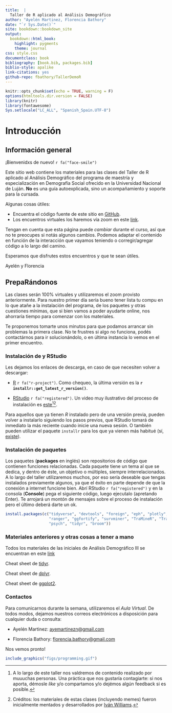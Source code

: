 ```yaml
---
title:  |
  Taller de R aplicado al Análisis Demográfico
author: "Ayelén Martinez, Florencia Bathory"
date: "`r Sys.Date()`"
site: bookdown::bookdown_site
output: 
  bookdown::html_book:
    highlight: pygments
    theme: journal
css: style.css
documentclass: book
bibliography: [book.bib, packages.bib]
biblio-style: apalike
link-citations: yes
github-repo: fbathory/TallerDemoR
---
```


```r
knitr::opts_chunk$set(echo = TRUE, warning = F)
options(htmltools.dir.version = FALSE)
library(knitr)
library(fontawesome)
Sys.setlocale("LC_ALL", "Spanish_Spain.UTF-8")
```

# Introducción

## Información general

¡Bienvenidxs de nuevo! `r fa("face-smile")`

Este sitio web contiene los materiales para las clases del Taller de R aplicado al Análisis Demográfico del programa de maestría y especialización en Demografía Social ofrecido en la Universidad Nacional de Luján. **No** es una guía autoexplicada, sino un acompañamiento y soporte para la cursada.

Algunas cosas útiles:

-   Encuentra el código fuente de este sitio en [GitHub](https://github.com/fbathory/TallerDemoR/tree/master).
-   Los encuentros virtuales los haremos vía zoom en este [link](https://us06web.zoom.us/j/85692957947).

Tengan en cuenta que esta página puede *cambiar* durante el curso, así que no te preocupes si notás algunos cambios. Podemos adaptar el contenido en función de la interacción que vayamos teniendo o corregir/agregar código a lo largo del camino.

Esperamos que disfrutes estos encuentros y que te sean útiles.

Ayelén y Florencia

<!-- --------------------------------------------------------------------- -->

## PrepaRándonos

Las clases serán 100% virtuales y utilizaremos el zoom provisto anteriormente. Para nuestro primer día sería bueno tener lista tu compu en lo que atañe a la instalación del programa, de los paquetes y otras cuestiones mínimas, que si bien vamos a poder ayudarte online, nos ahorraría tiempo para comenzar con los materiales.

Te proponemos tomarte unos minutos para que podamos arrancar sin problemas la primera clase. No te frustres si algo no funciona, podés contactárnos para ir solucionándolo, o en última instancia lo vemos en el primer encuentro.

### Instalación de y RStudio

Les dejamos los enlaces de descarga, en caso de que necesiten volver a descargar:

-    [R](http://mirror.fcaglp.unlp.edu.ar/CRAN/) `r fa("r-project")`. Como chequeo, la última versión es la **`r installr::get_latest_r_version()`**.

-   [RStudio](https://www.rstudio.com/products/rstudio/download/) `r fa("registered")`. Un video muy ilustrativo del proceso de instalación es [este](https://www.youtube.com/watch?v=Nmu4WPdJBRo)[^index-1][^index-2].

[^index-1]: A lo largo de este taller nos valdremos de contenido realizado por muuuchas personas. Una práctica que nos gustaría contagiarte: si nos aporta, démosle *like* y/o compartamos y/o dejémos algún feedback si es posible.

[^index-2]: Créditos: los materiales de estas clases (incluyendo memes) fueron inicialmente mentados y desarrollados por [Iván Williams](https://github.com/IvanWilli).

Para aquellos que ya tienen *R* instalado pero de una versión previa, pueden volver a instalarlo siguiendo los pasos previos, que RStudio tomará de inmediato la más reciente cuando inicie una nueva sesión. O también pueden utilizar el paquete `installr` para los que ya vienen más habitué (sí, [existe](https://www.asale.org/damer/habitu%C3%A9)).

### Instalación de paquetes

Los paquetes (**packages** en inglés) son repositorios de código que contienen funciones relacionadas. Cada paquete tiene un tema al que se dedica, y dentro de éste, un objetivo o múltiples, siempre interrelacionados. A lo largo del taller utilizaremos muchos, por eso sería deseable que tengas instalados previamente algunos, ya que el éxito en parte depende de que la conexión a internet funcione bien. Abrí RStudio `r fa("registered")` y en la consola (**Console**) pega el siguiente código, luego ejecutalo (apretando Enter). Te arrojará un montón de mensajes sobre el proceso de instalación pero el último deberá darte un ok.

```r
install.packages(c("tidyverse", "devtools", "foreign", "eph", "plotly", "gapminder", "gridExtra", "wpp2019", "HMDHFDplus","rgdal","spdplyr","leaflet", "gdata", "stats", "prettyR", "utils", "haven", "survival",
                   "ranger", "ggfortify", "survminer", "TraMineR", "TraMineRextras", "WeightedCluster", "colorspace", "here", "RColorBrewer", "Hmisc", "MCMCpack", "corrplot", "descr", "nnet", "effects", 
                   "psych", "tidyr", "broom"))
```

### Materiales anteriores y otras cosas a tener a mano

Todos los materiales de las iniciales de Análisis Demográfico III se encuentran en este [link](https://fbathory.github.io/TallerDemoR/)

Cheat sheet de [tidyr](https://tidyr.tidyverse.org/). 

Cheat sheet de [dplyr](https://dplyr.tidyverse.org/).

Cheat sheet de [ggplot2](https://ggplot2.tidyverse.org/).

### Contactos

Para comunicarnos durante la semana, utilizaremos el *Aula Virtual*. De todos modos, dejamos nuestros correos electrónicos a disposición para cualquier duda o consulta:

-   Ayelén Martinez: [ayemartinezn\@gmail.com](mailto:ayemartinezn@gmail.com){.email}

-   Florencia Bathory: [florencia.bathory\@gmail.com](mailto:florencia.bathory@gmail.com){.email}

Nos vemos pronto!

```r
include_graphics("figs/programming.gif")
```

<!-- --------------------------------------------------------------------- -->
